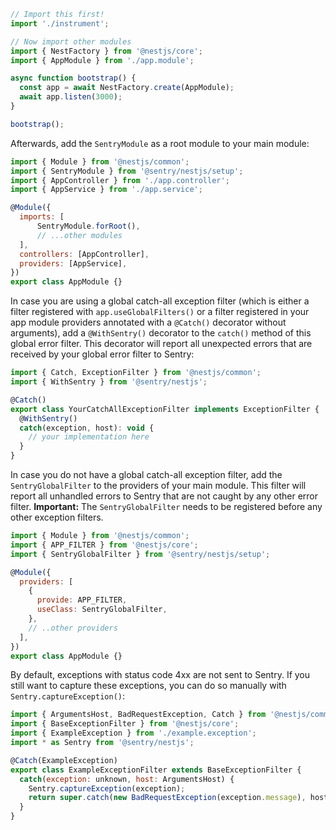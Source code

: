 ```javascript {filename: main.ts}
// Import this first!
import './instrument';

// Now import other modules
import { NestFactory } from '@nestjs/core';
import { AppModule } from './app.module';

async function bootstrap() {
  const app = await NestFactory.create(AppModule);
  await app.listen(3000);
}

bootstrap();
```

Afterwards, add the `SentryModule` as a root module to your main module:

```javascript {filename: app.module.ts} {2, 8}
import { Module } from '@nestjs/common';
import { SentryModule } from '@sentry/nestjs/setup';
import { AppController } from './app.controller';
import { AppService } from './app.service';

@Module({
  imports: [
      SentryModule.forRoot(),
      // ...other modules
  ],
  controllers: [AppController],
  providers: [AppService],
})
export class AppModule {}
```

In case you are using a global catch-all exception filter (which is either a filter registered with
`app.useGlobalFilters()` or a filter registered in your app module providers annotated with a `@Catch()` decorator
without arguments), add a `@WithSentry()` decorator to the `catch()` method of this global error filter. This decorator
will report all unexpected errors that are received by your global error filter to Sentry:

```javascript {2, 6}
import { Catch, ExceptionFilter } from '@nestjs/common';
import { WithSentry } from '@sentry/nestjs';

@Catch()
export class YourCatchAllExceptionFilter implements ExceptionFilter {
  @WithSentry()
  catch(exception, host): void {
    // your implementation here
  }
}
```

In case you do not have a global catch-all exception filter, add the `SentryGlobalFilter` to the providers of your main
module. This filter will report all unhandled errors to Sentry that are not caught by any other error filter.
**Important:** The `SentryGlobalFilter` needs to be registered before any other exception filters.

```javascript {3, 9}
import { Module } from '@nestjs/common';
import { APP_FILTER } from '@nestjs/core';
import { SentryGlobalFilter } from '@sentry/nestjs/setup';

@Module({
  providers: [
    {
      provide: APP_FILTER,
      useClass: SentryGlobalFilter,
    },
    // ..other providers
  ],
})
export class AppModule {}
```

By default, exceptions with status code 4xx are not sent to Sentry. If you still want to capture these exceptions, you can do so manually with `Sentry.captureException()`:

```javascript {9}
import { ArgumentsHost, BadRequestException, Catch } from '@nestjs/common';
import { BaseExceptionFilter } from '@nestjs/core';
import { ExampleException } from './example.exception';
import * as Sentry from '@sentry/nestjs';

@Catch(ExampleException)
export class ExampleExceptionFilter extends BaseExceptionFilter {
  catch(exception: unknown, host: ArgumentsHost) {
    Sentry.captureException(exception);
    return super.catch(new BadRequestException(exception.message), host)
  }
}
```
